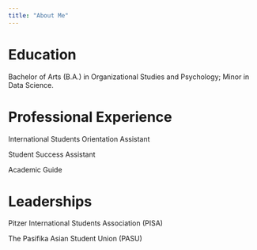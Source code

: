 ```yaml
---
title: "About Me"
---
```


# Education

Bachelor of Arts (B.A.) in Organizational Studies and Psychology; Minor in Data Science.

# Professional Experience

International Students Orientation Assistant

Student Success Assistant

Academic Guide

# Leaderships

Pitzer International Students Association (PISA)

The Pasifika Asian Student Union (PASU)
